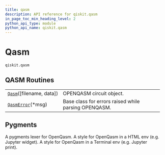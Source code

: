 ```yaml
---
title: qasm
description: API reference for qiskit.qasm
in_page_toc_min_heading_level: 2
python_api_type: module
python_api_name: qiskit.qasm
---
```


<span id="module-qiskit.qasm" />

<span id="qiskit-qasm" />

<span id="qasm-qiskit-qasm" />

# Qasm

<span id="module-qiskit.qasm" />

`qiskit.qasm`

## QASM Routines

|                                                                     |                                                      |
| ------------------------------------------------------------------- | ---------------------------------------------------- |
| [`Qasm`](qiskit.qasm.Qasm "qiskit.qasm.Qasm")(\[filename, data])    | OPENQASM circuit object.                             |
| [`QasmError`](qiskit.qasm.QasmError "qiskit.qasm.QasmError")(\*msg) | Base class for errors raised while parsing OPENQASM. |

## Pygments

<Class id="qiskit.qasm.OpenQASMLexer" github="https://github.com/qiskit/qiskit/tree/stable/0.24/qiskit/qasm/pygments/lexer.py" signature="OpenQASMLexer(*args, **kwds)">
  A pygments lexer for OpenQasm.
</Class>

<Class id="qiskit.qasm.QasmHTMLStyle" github="https://github.com/qiskit/qiskit/tree/stable/0.24/qiskit/qasm/pygments/lexer.py" signature="QasmHTMLStyle">
  A style for OpenQasm in a HTML env (e.g. Jupyter widget).
</Class>

<Class id="qiskit.qasm.QasmTerminalStyle" github="https://github.com/qiskit/qiskit/tree/stable/0.24/qiskit/qasm/pygments/lexer.py" signature="QasmTerminalStyle">
  A style for OpenQasm in a Terminal env (e.g. Jupyter print).
</Class>

